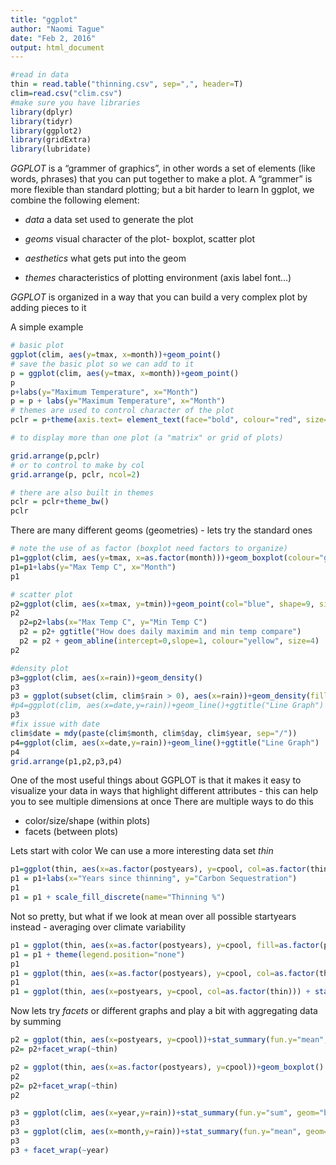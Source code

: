 ```yaml
---
title: "ggplot"
author: "Naomi Tague"
date: "Feb 2, 2016"
output: html_document
---
```


```r
#read in data
thin = read.table("thinning.csv", sep=",", header=T)
clim=read.csv("clim.csv")
#make sure you have libraries
library(dplyr)
library(tidyr)
library(ggplot2)
library(gridExtra)
library(lubridate)

```
*GGPLOT* is a "grammer of graphics", in other words a set of elements (like words, phrases) that you can put together to make a plot. A "grammer" is more flexible than standard plotting; but a bit harder to learn
In ggplot, we combine the following element:

* *data* a data set used to generate the plot

* *geoms* visual character of the plot- boxplot, scatter plot

* *aesthetics* what gets put into the geom

* *themes* characteristics of plotting environment (axis label font...)

*GGPLOT* is organized in a way that you can build a very complex plot by adding pieces to it

 A simple example

```r
# basic plot
ggplot(clim, aes(y=tmax, x=month))+geom_point()
# save the basic plot so we can add to it
p = ggplot(clim, aes(y=tmax, x=month))+geom_point()
p
p+labs(y="Maximum Temperature", x="Month")
p = p + labs(y="Maximum Temperature", x="Month")
# themes are used to control character of the plot
pclr = p+theme(axis.text= element_text(face="bold", colour="red", size=14))

# to display more than one plot (a "matrix" or grid of plots)

grid.arrange(p,pclr)
# or to control to make by col
grid.arrange(p, pclr, ncol=2)

# there are also built in themes
pclr = pclr+theme_bw()
pclr
```
There are many different geoms (geometries) - lets try the standard ones

```r

# note the use of as factor (boxplot need factors to organize)
p1=ggplot(clim, aes(y=tmax, x=as.factor(month)))+geom_boxplot(colour="green", fill="purple")
p1=p1+labs(y="Max Temp C", x="Month")
p1

# scatter plot
p2=ggplot(clim, aes(x=tmax, y=tmin))+geom_point(col="blue", shape=9, size=rel(4))
p2
  p2=p2+labs(x="Max Temp C", y="Min Temp C") 
  p2 = p2+ ggtitle("How does daily maximim and min temp compare")
  p2 = p2 + geom_abline(intercept=0,slope=1, colour="yellow", size=4)
p2

#density plot
p3=ggplot(clim, aes(x=rain))+geom_density()
p3
p3 = ggplot(subset(clim, clim$rain > 0), aes(x=rain))+geom_density(fill="blue")
#p4=ggplot(clim, aes(x=date,y=rain))+geom_line()+ggtitle("Line Graph")
p3
#fix issue with date
clim$date = mdy(paste(clim$month, clim$day, clim$year, sep="/"))
p4=ggplot(clim, aes(x=date,y=rain))+geom_line()+ggtitle("Line Graph")
p4
grid.arrange(p1,p2,p3,p4)
```
One of the most useful things about GGPLOT is that it makes it easy to visualize your data in ways that highlight different attributes - this can help you to see multiple dimensions at once
There are multiple ways to do this

* color/size/shape (within plots)
* facets  (between plots)

Lets start with color
We can use a more interesting data set *thin*



```r
p1=ggplot(thin, aes(x=as.factor(postyears), y=cpool, col=as.factor(thin)))+geom_boxplot()
p1 = p1+labs(x="Years since thinning", y="Carbon Sequestration")
p1
p1 = p1 + scale_fill_discrete(name="Thinning %")

```

Not so pretty, but what if we look at mean over all possible startyears instead - averaging over climate variability
```r

p1 = ggplot(thin, aes(x=as.factor(postyears), y=cpool, fill=as.factor(postyears))) + stat_summary(fun.y="mean", geom="bar") + labs(x="Time since thinning", y="Carbon Sequestration")
p1 = p1 + theme(legend.position="none")
p1
p1 = ggplot(thin, aes(x=as.factor(postyears), y=cpool, col=as.factor(thin))) + stat_summary(fun.y="mean", geom="point")
p1
p1 = ggplot(thin, aes(x=postyears, y=cpool, col=as.factor(thin))) + stat_summary(fun.y="mean", geom="line")

```

Now lets try *facets* or different graphs and play a bit with aggregating data by summing
```r
p2 = ggplot(thin, aes(x=postyears, y=cpool))+stat_summary(fun.y="mean", geom="line")
p2= p2+facet_wrap(~thin)

p2 = ggplot(thin, aes(x=as.factor(postyears), y=cpool))+geom_boxplot()
p2
p2= p2+facet_wrap(~thin)
p2

p3 = ggplot(clim, aes(x=year,y=rain))+stat_summary(fun.y="sum", geom="bar", col="blue")
p3
p3 = ggplot(clim, aes(x=month,y=rain))+stat_summary(fun.y="mean", geom="bar")
p3
p3 + facet_wrap(~year)
```


